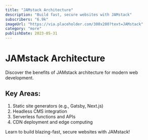 ```yaml
---
title: "JAMstack Architecture"
description: "Build fast, secure websites with JAMstack"
subscribers: "6.9k"
imageUrl: "https://via.placeholder.com/300x200?text=JAMstack"
category: "more"
publishDate: 2023-05-31
---
```


# JAMstack Architecture

Discover the benefits of JAMstack architecture for modern web development.

## Key Areas:

1. Static site generators (e.g., Gatsby, Next.js)
2. Headless CMS integration
3. Serverless functions and APIs
4. CDN deployment and edge computing

Learn to build blazing-fast, secure websites with JAMstack!